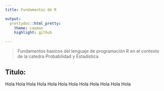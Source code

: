 ```yaml
---
title: Fundamentos de R 

output:
  prettydoc::html_pretty:
    theme: cayman
    highlight: github

---
```


> Fundamentos basicos del lenguaje de programación R
> en el contexto de la catedra Probabilidad y Estadistica


## Titulo:

Hola Hola Hola Hola Hola Hola Hola Hola Hola Hola Hola Hola 
